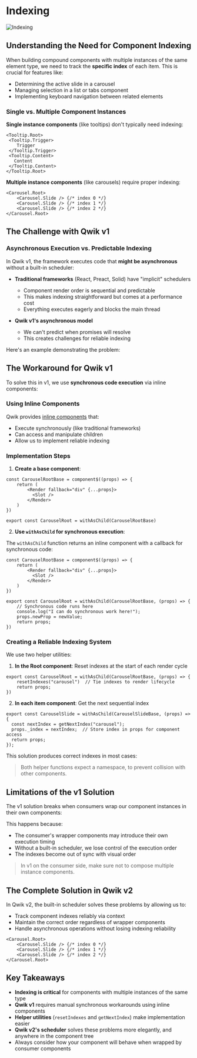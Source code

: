 
# Indexing

<Image src={indexing} alt="Indexing" />

## Understanding the Need for Component Indexing

When building compound components with multiple instances of the same element type, we need to track the **specific index** of each item. This is crucial for features like:

- Determining the active slide in a carousel
- Managing selection in a list or tabs component
- Implementing keyboard navigation between related elements

### Single vs. Multiple Component Instances

**Single instance components** (like tooltips) don't typically need indexing:

```tsx
<Tooltip.Root>
 <Tooltip.Trigger>
    Trigger
 </Tooltip.Trigger>
 <Tooltip.Content>
   Content
 </Tooltip.Content>
</Tooltip.Root>
```

**Multiple instance components** (like carousels) require proper indexing:

```tsx
<Carousel.Root>
    <Carousel.Slide /> {/* index 0 */}
    <Carousel.Slide /> {/* index 1 */}
    <Carousel.Slide /> {/* index 2 */}
</Carousel.Root>
```

## The Challenge with Qwik v1

### Asynchronous Execution vs. Predictable Indexing

In Qwik v1, the framework executes code that **might be asynchronous** without a built-in scheduler:

- **Traditional frameworks** (React, Preact, Solid) have "implicit" schedulers
  - Component render order is sequential and predictable
  - This makes indexing straightforward but comes at a performance cost
  - Everything executes eagerly and blocks the main thread

- **Qwik v1's asynchronous model**
  - We can't predict when promises will resolve
  - This creates challenges for reliable indexing

Here's an example demonstrating the problem:

<Showcase name="the-problem" />

## The Workaround for Qwik v1

To solve this in v1, we use **synchronous code execution** via inline components:

### Using Inline Components

Qwik provides [inline components](https://qwik.dev/docs/components/overview/#inline-components) that:
- Execute synchronously (like traditional frameworks)
- Can access and manipulate children
- Allow us to implement reliable indexing

### Implementation Steps

1. **Create a base component**:

```tsx
const CarouselRootBase = component$((props) => {
    return (
        <Render fallback="div" {...props}>
          <Slot />
        </Render>
    )
})

export const CarouselRoot = withAsChild(CarouselRootBase)
```

2. **Use `withAsChild` for synchronous execution**:

The `withAsChild` function returns an inline component with a callback for synchronous code:

```tsx
const CarouselRootBase = component$((props) => {
    return (
        <Render fallback="div" {...props}>
          <Slot />
        </Render>
    )
})

export const CarouselRoot = withAsChild(CarouselRootBase, (props) => {
    // Synchronous code runs here
    console.log("I can do synchronous work here!");
    props.newProp = newValue;
    return props;
})
```

### Creating a Reliable Indexing System

We use two helper utilities:

1. **In the Root component**: Reset indexes at the start of each render cycle

```tsx
export const CarouselRoot = withAsChild(CarouselRootBase, (props) => {
    resetIndexes("carousel")  // Tie indexes to render lifecycle
    return props;
})
```

2. **In each item component**: Get the next sequential index

```tsx
export const CarouselSlide = withAsChild(CarouselSlideBase, (props) => {
  const nextIndex = getNextIndex("carousel");
  props._index = nextIndex;  // Store index in props for component access
  return props;
});
```

This solution produces correct indexes in most cases:

<Showcase name="the-fix" />

> Both helper functions expect a namespace, to prevent collision with other components.

## Limitations of the v1 Solution

The v1 solution breaks when consumers wrap our component instances in their own components:

<Showcase name="wrapped" />

This happens because:
- The consumer's wrapper components may introduce their own execution timing
- Without a built-in scheduler, we lose control of the execution order
- The indexes become out of sync with visual order

> In v1 on the consumer side, make sure not to compose multiple instance components.

## The Complete Solution in Qwik v2

In Qwik v2, the built-in scheduler solves these problems by allowing us to:
- Track component indexes reliably via context
- Maintain the correct order regardless of wrapper components
- Handle asynchronous operations without losing indexing reliability

```tsx
<Carousel.Root>
    <Carousel.Slide /> {/* index 0 */}
    <Carousel.Slide /> {/* index 1 */}
    <Carousel.Slide /> {/* index 2 */}
</Carousel.Root>
```

## Key Takeaways

- **Indexing is critical** for components with multiple instances of the same type
- **Qwik v1** requires manual synchronous workarounds using inline components
- **Helper utilities** (`resetIndexes` and `getNextIndex`) make implementation easier
- **Qwik v2's scheduler** solves these problems more elegantly, and anywhere in the component tree
- Always consider how your component will behave when wrapped by consumer components